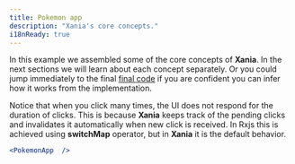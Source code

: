 ```yaml
---
title: Pokemon app
description: "Xania's core concepts."
i18nReady: true
---
```


In this example we assembled some of the core concepts of **Xania**. In the next sections we will learn about each concept separately. Or you could jump immediately to the final [final code](../pokemon-app) if you are confident you can infer how it works from the implementation.

Notice that when you click many times, the UI does not respond for the duration of clicks. This is because **Xania** keeps track of the pending clicks and invalidates it automatically when new click is received. In Rxjs this is achieved using **switchMap** operator, but in **Xania** it is the default behavior.

```jsx
<PokemonApp  />
```

<PokemonApp client:only="xania"  />

